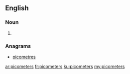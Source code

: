 ==English==

===Noun===
{{head|en|plural}}

# {{plural of|picometer|lang=en|nocat=1}}

===Anagrams===
* [[picometres#English|picometres]]

[[ar:picometers]]
[[fr:picometers]]
[[ku:picometers]]
[[my:picometers]]